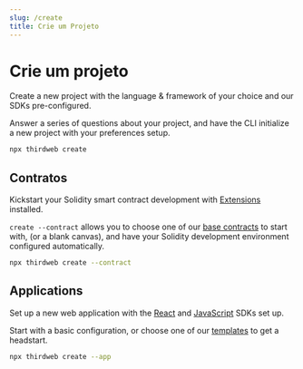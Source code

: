 ```yaml
---
slug: /create
title: Crie um Projeto
---
```


# Crie um projeto

Create a new project with the language & framework of your choice and our SDKs pre-configured.

Answer a series of questions about your project, and have the CLI initialize a new project with your preferences setup.

```bash
npx thirdweb create
```

## Contratos

Kickstart your Solidity smart contract development with [Extensions](/extensions) installed.

`create --contract` allows you to choose one of our [base contracts](/extensions) to start with,
(or a blank canvas), and have your Solidity development environment configured automatically.

```bash
npx thirdweb create --contract
```

## Applications

Set up a new web application with the [React](/react) and [JavaScript](/javascript) SDKs set up.

Start with a basic configuration, or choose one of our [templates](/templates) to get a headstart.

```bash
npx thirdweb create --app
```
